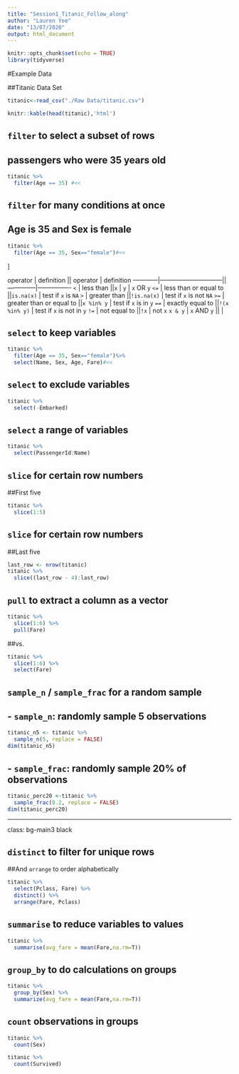 ---
title: "Session1_Titanic_Follow_along"
author: "Lauren Yee"
date: "13/07/2020"
output: html_document
---

```{r setup, include=FALSE}
knitr::opts_chunk$set(echo = TRUE)
library(tidyverse)
```

#Example Data

##Titanic Data Set

```{r read, echo=FALSE, warning=FALSE, message=FALSE}
titanic<-read_csv("./Raw Data/titanic.csv")

```


```{r DT, echo=FALSE,out.width="50%",fig.align='center'}

knitr::kable(head(titanic),'html')

```


## `filter` to select a subset of rows

## passengers who were 35 years old

```{r, echo=TRUE, out.width="75%"}
titanic %>%
  filter(Age == 35) #<<
```

## `filter` for many conditions at once

## Age is 35 and Sex is female

```{r, echo=TRUE, out.width="75%"}
titanic %>%
  filter(Age == 35, Sex=="female")#<<
```
]



operator    | definition                   || operator     | definition
------------|------------------------------||--------------|----------------
`<`         | less than                    ||`x`&nbsp;&#124;&nbsp;`y`     | `x` OR `y` 
`<=`        |	less than or equal to        ||`is.na(x)`    | test if `x` is `NA`
`>`         | greater than                 ||`!is.na(x)`   | test if `x` is not `NA`
`>=`        |	greater than or equal to     ||`x %in% y`    | test if `x` is in `y`
`==`        |	exactly equal to             ||`!(x %in% y)` | test if `x` is not in `y`
`!=`        |	not equal to                 ||`!x`          | not `x`
`x & y`     | `x` AND `y`                  ||              |



## `select` to keep variables



```{r, echo=TRUE}
titanic %>%
  filter(Age == 35, Sex=="female")%>%
  select(Name, Sex, Age, Fare)#<<
```


## `select` to exclude variables

```{r, echo=TRUE}
titanic %>%
  select(-Embarked)
```


## `select` a range of variables


```{r, echo=TRUE}
titanic %>%
  select(PassengerId:Name)
```


## `slice` for certain row numbers

##First five
```{r, echo=TRUE}
titanic %>%
  slice(1:5)
```


## `slice` for certain row numbers

##Last five
```{r, echo=TRUE}
last_row <- nrow(titanic)
titanic %>%
  slice((last_row - 4):last_row)
```


## `pull` to extract a column as a vector

```{r, echo=TRUE}
titanic %>%
  slice(1:6) %>%
  pull(Fare)
```

##vs.

```{r, echo=TRUE}
titanic %>%
  slice(1:6) %>%
  select(Fare)
```



## `sample_n` / `sample_frac` for a random sample

## - `sample_n`: randomly sample 5 observations

```{r, echo=TRUE}
titanic_n5 <- titanic %>%
  sample_n(5, replace = FALSE)
dim(titanic_n5)
```

## - `sample_frac`: randomly sample 20% of observations

```{r, echo=TRUE}
titanic_perc20 <-titanic %>%
  sample_frac(0.2, replace = FALSE)
dim(titanic_perc20)
```

---
class: bg-main3 black

## `distinct` to filter for unique rows

##And `arrange` to order alphabetically

```{r, echo=TRUE}
titanic %>% 
  select(Pclass, Fare) %>% 
  distinct() %>% 
  arrange(Fare, Pclass)
```



## `summarise` to reduce variables to values

```{r, echo=TRUE}
titanic %>%
  summarise(avg_fare = mean(Fare,na.rm=T))
```


## `group_by` to do calculations on groups

```{r, echo=TRUE}
titanic %>%
  group_by(Sex) %>%
  summarize(avg_fare = mean(Fare,na.rm=T))
```


## `count` observations in groups

```{r, echo=TRUE}
titanic %>%
  count(Sex)
```

```{r, echo=TRUE}
titanic %>%
  count(Survived)
```
